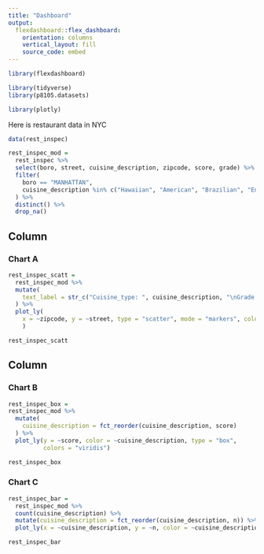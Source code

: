 ```yaml
---
title: "Dashboard"
output: 
  flexdashboard::flex_dashboard:
    orientation: columns
    vertical_layout: fill
    source_code: embed
---
```


```r
library(flexdashboard)

library(tidyverse)
library(p8105.datasets)

library(plotly)
```


Here is restaurant data in NYC

```r
data(rest_inspec)

rest_inspec_mod = 
  rest_inspec %>% 
  select(boro, street, cuisine_description, zipcode, score, grade) %>% 
  filter(
    boro == "MANHATTAN",
    cuisine_description %in% c("Hawaiian", "American", "Brazilian", "English", "French", "German", "Irish", "Italian", "Mexican", "Turkish", "Russian", "Vietnamese/Cambodian/Malaysia", "Australian", "Chinese", "Indian", "Japanese", "Korean", "Latin", "Spanish", "Thai")
  ) %>% 
  distinct() %>% 
  drop_na()
```

Column {data-width=650}
-----------------------------------------------------------------------

### Chart A

```r
rest_inspec_scatt =
  rest_inspec_mod %>% 
  mutate(
    text_label = str_c("Cuisine_type: ", cuisine_description, "\nGrade: ", grade)
  ) %>% 
  plot_ly(
    x = ~zipcode, y = ~street, type = "scatter", mode = "markers", color = ~score, text = ~text_label, alpha = .5
    )

rest_inspec_scatt
```

Column {data-width=350}
-----------------------------------------------------------------------

### Chart B

```r
rest_inspec_box = 
rest_inspec_mod %>% 
  mutate(
    cuisine_description = fct_reorder(cuisine_description, score)
  ) %>% 
  plot_ly(y = ~score, color = ~cuisine_description, type = "box",
          colors = "viridis")

rest_inspec_box
```

### Chart C

```r
rest_inspec_bar = 
  rest_inspec_mod %>% 
  count(cuisine_description) %>% 
  mutate(cuisine_description = fct_reorder(cuisine_description, n)) %>% 
  plot_ly(x = ~cuisine_description, y = ~n, color = ~cuisine_description, type = "bar", colors = "viridis")

rest_inspec_bar
```


